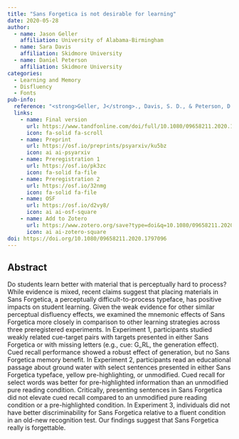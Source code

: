 ```yaml
---
title: "Sans Forgetica is not desirable for learning"
date: 2020-05-28
author:
  - name: Jason Geller
    affiliation: University of Alabama-Birmingham
  - name: Sara Davis
    affiliation: Skidmore University
  - name: Daniel Peterson 
    affiliation: Skidmore University
categories: 
  - Learning and Memory
  - Disfluency
  - Fonts
pub-info:
  reference: "<strong>Geller, J</strong>., Davis, S. D., & Peterson, D. J. (2020). Sans Forgetica is not desirable for learning. <em>Memory<em>, 28(8), 957–967. https://doi.org/10.1080/09658211.2020.1797096"
  links:
    - name: Final version
      url: https://www.tandfonline.com/doi/full/10.1080/09658211.2020.1797096
      icon: fa-solid fa-scroll
    - name: Preprint
      url: https://osf.io/preprints/psyarxiv/ku5bz
      icon: ai ai-psyarxiv
    - name: Preregistration 1
      url: https://osf.io/pk3zc
      icon: fa-solid fa-file
    - name: Preregistration 2
      url: https://osf.io/32nmg
      icon: fa-solid fa-file
    - name: OSF
      url: https://osf.io/d2vy8/
      icon: ai ai-osf-square
    - name: Add to Zotero
      url: https://www.zotero.org/save?type=doi&q=10.1080/09658211.2020.1797096
      icon: ai ai-zotero-square
doi: https://doi.org/10.1080/09658211.2020.1797096
---
```


## Abstract

Do students learn better with material that is perceptually hard to process? While evidence is mixed, recent claims suggest that placing materials in Sans Forgetica, a perceptually difficult-to-process typeface, has positive impacts on student learning. Given the weak evidence for other similar perceptual disfluency effects, we examined the mnemonic effects of Sans Forgetica more closely in comparison to other learning strategies across three preregistered experiments. In Experiment 1, participants studied weakly related cue-target pairs with targets presented in either Sans Forgetica or with missing letters (e.g., cue: G_RL, the generation effect). Cued recall performance showed a robust effect of generation, but no Sans Forgetica memory benefit. In Experiment 2, participants read an educational passage about ground water with select sentences presented in either Sans Forgetica typeface, yellow pre-highlighting, or unmodified. Cued recall for select words was better for pre-highlighted information than an unmodified pure reading condition. Critically, presenting sentences in Sans Forgetica did not elevate cued recall compared to an unmodified pure reading condition or a pre-highlighted condition. In Experiment 3, individuals did not have better discriminability for Sans Forgetica relative to a fluent condition in an old-new recognition test. Our findings suggest that Sans Forgetica really is forgettable.
